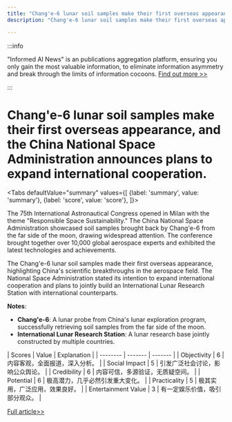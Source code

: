 ```yaml
---
title: "Chang'e-6 lunar soil samples make their first overseas appearance, and the China National Space Administration announces plans to expand international cooperation."
description: "Chang'e-6 lunar soil samples make their first overseas appearance, and the China National Space Administration announces plans to expand international cooperation."

---
```



:::info

"Informed AI News" is an publications aggregation platform, ensuring you only gain the most valuable information, to eliminate information asymmetry and break through the limits of information cocoons.  [Find out more >>](/)

:::

# Chang'e-6 lunar soil samples make their first overseas appearance, and the China National Space Administration announces plans to expand international cooperation.


<Tabs
	defaultValue="summary"
	values={[
	{label: 'summary', value: 'summary'},
	{label: 'score', value: 'score'},
]}>
<TabItem value="summary">


The 75th International Astronautical Congress opened in Milan with the theme "Responsible Space Sustainability." The China National Space Administration showcased soil samples brought back by Chang'e-6 from the far side of the moon, drawing widespread attention. The conference brought together over 10,000 global aerospace experts and exhibited the latest technologies and achievements.

The Chang'e-6 lunar soil samples made their first overseas appearance, highlighting China's scientific breakthroughs in the aerospace field. The National Space Administration stated its intention to expand international cooperation and plans to jointly build an International Lunar Research Station with international counterparts.

**Notes**:
- **Chang'e-6**: A lunar probe from China's lunar exploration program, successfully retrieving soil samples from the far side of the moon.
- **International Lunar Research Station**: A lunar research base jointly constructed by multiple countries.
</TabItem>
<TabItem value="score">
	| Scores     | Value   | Explanation |
	| -------- | ------- | ------- |
	| Objectivity  | 6    | 内容客观，全面报道，深入分析。    |
	| Social Impact | 5     | 引发广泛社会讨论，影响公众舆论。    |
	| Credibility    | 6    | 内容可信，多源验证，无质疑空间。    |
	| Potential    | 6    | 极高潜力，几乎必然引发重大变化。    |
	| Practicality    | 5    | 极其实用，广泛应用，效果良好。    |
	| Entertainment Value    | 3    | 有一定娱乐价值，吸引部分观众。    |
</TabItem>
</Tabs>

[Full article>>](https://readhub.cn/topic/8dmeUrkrp4E)
